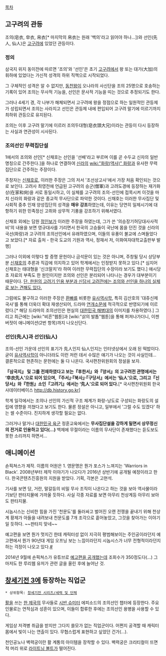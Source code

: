 [[목차]]

== 고구려의 관등 ==
조의(皂衣, 皁衣, 帛衣[* 마지막의 帛衣는 원래 '백의'라고 읽어야 하나...])와 선인(先人, 仙人)은 [[고구려]]에 있었던 관등이다.

=== 정의 ===
삼국지 위지 동이전에 따르면 '조의'와 '선인'은 초기 [[고구려]]에서 왕 또는 대가(大加)의 휘하에 있었다는 가신적 성격의 하위 직책으로 시작되었다.

그 구체적인 성격은 알 수 없지만, [[동천왕]]이 오나라의 사신단을 조의 25명으로 호송하는 기록이 있어 조의는 무사적 기능을, 선인은 문사적 기능을 띠는 것으로 추정되기도 한다.

그러나 4세기 경, 각 나부가 해체되면서 고구려에 왕을 정점으로 하는 일원적인 관등제가 성립되면서 조의는 사라지고 선인은 관등제 내에 편입되어 고구려 말기에 이르기까지 최하위 관등으로 유지된다.

조의는 이후 고구려 말기에 이르러 조의두대형(皂衣頭大兄)이라는 관등이 다시 등장하는 사실과 연관성이 시사된다.

=== 조의선인 무력집단설 ===
1에서의 조의와 선인[* 신채호는 선인을 '선배'라고 부르며 이를 곧 수두교 신자의 일반 명칭으로 간주한다.]을 하나로 연결하여 [[신라]]의 [[wiki:"화랑(역사)" 화랑]]과 유사한 무력집단으로 간주하는 주장이다.

주창자는 [[신채호]]로, 이러한 주장은 그의 저서 '조선상고사'에서 가장 처음 확인되는 것으로 보인다. 고려사 최영전에 언급된 고구려의 승군(僧軍)과 고려도경에 등장하는 재가화상(在家和尙)을 서로 동일시하고, 이 실체를 고구려의 조의-선인에 접목시켜 이것을 마치 신라의 화랑과 같은 종교적 무사단으로 파악한 것이다. 신채호는 이러한 무사집단 및 사회적 중추 인재 양성집단의 성격을 '''매우 강조'''하였는데, 이유는 당연히 일제시기에 대항하기 위한 민족정신 고취와 상무적 기풍을 강조하기 위해서였다.

신채호 외에는 담원 [[정인보]]가 이러한 주장을 하였는데, 그가 쓴 '의승장기허당대사사적비'의 내용을 보면 영규대사를 기리면서 한국의 고승들이 국난에 몸을 던진 것을 신라의 국선(화랑)과 고구려의 조의선인에서 유래하였으며, 이들의 유풍이 불교에 스며들었다고 보았다.[* 자료 출처 - 한국 도교의 기원과 역사, 정재서 저, 이화여자대학교출판부 발행]

그러나 이외에 이렇다 할 증명 문헌이나 금석문이 있는 것은 아니며, 주창될 당시 상당부분 [[신채호]]의 추론과 직감에 의지하고 있어 학계에서는 인정받지 못하고 있다.[* 심지어 신채호는 태대형을 '신크말치'라 하여 이러한 무력집단의 수장이라 보기도 했다.] 애시당초 자료의 부족도 한 원인이지만 조의와 선인은 분리되어 나타나는 경우가 대부분이기 때문이다. [http://db.history.go.kr/front2010/srchservice/srcFrameSet.jsp?pSearchWord=%E7%9A%81%E8%A1%A3%E9%A0%AD%E5%A4%A7%E5%85%84&pSearchWordList=%E7%9A%81%E8%A1%A3%E9%A0%AD%E5%A4%A7%E5%85%84&pSetID=-1&pTotalCount=0&pSearchType=1&pMainSearchType=2&pQuery=%28BI%3A%28%E7%9A%81%E8%A1%A3%E9%A0%AD%E5%A4%A7%E5%85%84%29%29&pSearchClassName=&oid=&url=&method=&lang=&code=&searchword=&return= 단, 한원의 고려기 인용 부분과 신당서 고려전에는 조의와 선인을 하나의 실체로 보는 견해도 있다.]

그럼에도 불구하고 이러한 주장은 [[환빠]]를 비롯한 [[유사역사학]], 특히 김산호의 '대쥬신제국사'를 통해 더욱더 확대 재생산되어, 드라마 [[연개소문]]에 적극적으로 반영되기에 이르렀다.[* 해당 드라마의 조의선인은 현실의 [[대한민국 해병대]]의 이미지를 차용하였다.] 그리고 최근에는 [wiki:"비흔"웹툰]과 [wiki:"삵의 발톱"웹툰]을 통해 퍼져나가더니, 이젠 버젓이 애니메이션(2번 항목)까지 나오신단다.
=== 선인(先人)과 선인(仙人) ===
조의-선인 가운데 선인의 표기가 先人인지 仙人인지는 인터넷상에서 오래 된 떡밥이다. 굳이 [[유사역사학]]이 아니더라도 이런 저런 데서 수많은 얘기가 나오는 것이 사실인데... 결론적으로 현존하는 문헌에는 둘 다 나온다. 국사편찬위원회의 정설을 보자.

'''『삼국지』 및 그를 전재하였다고 보는『후한서』와『양서』의 고구려전 관명에서는 ‘皁衣先人’으로 되어 있으며,『주서』·『북사』·『구당서』에서는 ‘仙人’으로, 그리고『신당서』와『한원』소인『고려기』에서는 ‘先人’으로 되어 있다.'''[* 국사편찬위원회 한국사데이터베이스 http://db.history.go.kr]

학계 일각에서는 조의나 선인의 가신적 구조 체계가 화랑-낭도로 구성되는 화랑도의 설립에 영향을 끼쳤다고 보기도 한다. 물론 정설은 아니고, 일부에서 '그럴 수도 있겠다' 하는 썰 수준이다. 진지하게 생각할 필요는 없다.

그러거나 말거나 [[대한민국 육군]] 정훈교육에서는 '''무사집단설을 강하게 밀면서 상무정신의 전거로 인용하고 있다(...)''' 백제에 무절이라는 이름의 무사단이 존재했다는 듣도보도 못한 소리까지 하면서...

== 애니메이션 ==

숀픽쳐스가 제작. 이름의 어원은 1. 영문명은 뭔가 포스가 느껴지는 'Warriors in Black'. 2008년부터 제작 이야기가 나오다가 2016년 상반기에 공개될 예정이라고 한다. 한국콘텐츠진흥원의 지원을 받았다. 기획, 각본은 고현석.

기사를 보면 당, 거란, 말갈등의 비밀 무사 조직이 나온다고 하는 것을 보아 역사물이라기보단 판타지물에 가까울 듯하다. 사실 각종 자료를 보면 아무리 천상계등 아무리 보아도 판타지물.

시놉시스는 신비한 힘을 가진 '천문도'를 둘러싸고 벌어진 오랜 전쟁을 끝내기 위해 천상계 황제가 아들을 내려보내 천문도를 7개 조각으로 흩어놓았고, 그것을 찾아가는 이야기일 듯하다. ~~판타지 맞네~~

예고편을 보면 뭔가 멋지긴 한데 캐릭터성 없이 지극히 평범해보이는 주인공이라던지 예고편에서 뭔가 90년대 게임 오프닝 보는 느낌이라던지 시놉시스가 너무 전형적이라던지 하는 걱정이 나오고 있다.[http://bbs2.ruliweb.daum.net/gaia/do/ruliweb/family/230/read?articleId=24583975&bbsId=G005&searchKey=subjectNcontent&itemId=75&sortKey=depth&searchValue=%EC%A1%B0%EC%9D%98%EC%84%A0%EC%9D%B8&pageIndex=1 #]

2014년 9월에 숀픽쳐스가 유튜브로 [https://www.youtube.com/watch?v=ctywhCWlMEU 예고편을 공개했는데] 조회수가 350정도다(...) 그마저도 한 루리웹 유저가 관련 글을 올린 후에 늘어난 것.

== [[창세기전 3]]에 등장하는 직업군 ==
 * 상위항목: [[창세기전 시리즈/세력 및 단체]]

[[활]]을 쓰는 [[한 제국]]의 무사들로 [[시반 슈미터]] 에피소드의 조의선인 챕터에 등장한다. 주요 인물로는 연적심과 성혼이 있으며, 이들이 합류한 후에는 조의선인 용병을 사용할 수 있다.

게임상 저격병 취급을 받지만 그다지 쓸모가 없는 직업군이다. 어쩐지 공격할 때 캐릭터 몸에서 빛이 나는 연출이 있다. 무협스럽게 표현하고 싶었던 건가(…).

천인공노나 벽력궁이란 활 계통의 아이템을 장착할 수 있다. 벽력궁은 크리티컬이 뜨면 적 머리 위로 [[라이트닝 볼트]]가 떨어진다.
